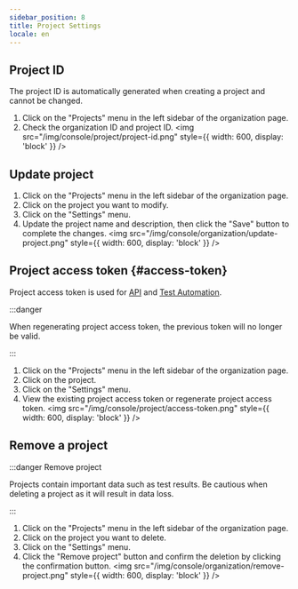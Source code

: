 ```yaml
---
sidebar_position: 8
title: Project Settings
locale: en
---
```



## Project ID

<ProjectMemberPermission prefix="Retrieve project ID" />

The project ID is automatically generated when creating a project and cannot be changed.

1. Click on the "Projects" menu in the left sidebar of the organization page.
2. Check the organization ID and project ID.
   <img
     src="/img/console/project/project-id.png"
     style={{ width: 600, display: 'block' }}
   />

## Update project

<ProjectAdminPermission prefix="Updating a project" />

1. Click on the "Projects" menu in the left sidebar of the organization page.
2. Click on the project you want to modify.
3. Click on the "Settings" menu.
4. Update the project name and description, then click the "Save" button to complete the changes.
   <img
     src="/img/console/organization/update-project.png"
     style={{ width: 600, display: 'block' }}
   />

## Project access token {#access-token}

Project access token is used for [API](/api/access-token) and [Test Automation](/test-automation).

<ProjectAdminPermission prefix="Retrieve and regenerate project access token" />

:::danger

When regenerating project access token, the previous token will no longer be valid.

:::

1. Click on the "Projects" menu in the left sidebar of the organization page.
2. Click on the project.
3. Click on the "Settings" menu.
4. View the existing project access token or regenerate project access token.
   <img
     src="/img/console/project/access-token.png"
     style={{ width: 600, display: 'block' }}
   />

## Remove a project

<OrganizationAdminPermission prefix="Remove a project" />

:::danger Remove project

Projects contain important data such as test results. Be cautious when deleting a project as it will result in data loss.

:::

1. Click on the "Projects" menu in the left sidebar of the organization page.
2. Click on the project you want to delete.
3. Click on the "Settings" menu.
4. Click the "Remove project" button and confirm the deletion by clicking the confirmation button.
   <img
     src="/img/console/organization/remove-project.png"
     style={{ width: 600, display: 'block' }}
   />
